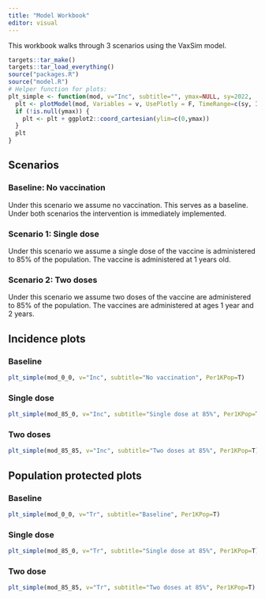 ```yaml
---
title: "Model Workbook"
editor: visual
---
```


This workbook walks through 3 scenarios using the VaxSim model.

```r
targets::tar_make()
targets::tar_load_everything()
source("packages.R")
source("model.R")
# Helper function for plots:
plt_simple <- function(mod, v="Inc", subtitle="", ymax=NULL, sy=2022, ...) {
  plt <- plotModel(mod, Variables = v, UsePlotly = F, TimeRange=c(sy, Inf), ...) + ggplot2::labs(subtitle=subtitle)
  if (!is.null(ymax)) {
    plt <- plt + ggplot2::coord_cartesian(ylim=c(0,ymax))
  }
  plt
}
```

## Scenarios

::: panel-tabset
### Baseline: No vaccination

Under this scenario we assume no vaccination. This serves as a baseline. Under both scenarios the intervention is immediately implemented.

### Scenario 1: Single dose

Under this scenario we assume a single dose of the vaccine is administered to 85% of the population. The vaccine is administered at 1 years old.

### Scenario 2: Two doses

Under this scenario we assume two doses of the vaccine are administered to 85% of the population. The vaccines are administered at ages 1 year and 2 years.
:::

## Incidence plots

::: panel-tabset
### Baseline

```r
plt_simple(mod_0_0, v="Inc", subtitle="No vaccination", Per1KPop=T)
```

### Single dose

```r
plt_simple(mod_85_0, v="Inc", subtitle="Single dose at 85%", Per1KPop=T)
```

### Two doses

```r
plt_simple(mod_85_85, v="Inc", subtitle="Two doses at 85%", Per1KPop=T)
```
:::

## Population protected plots

::: panel-tabset
### Baseline

```r
plt_simple(mod_0_0, v="Tr", subtitle="Baseline", Per1KPop=T)
```

### Single dose

```r
plt_simple(mod_85_0, v="Tr", subtitle="Single dose at 85%", Per1KPop=T)
```

### Two dose

```r
plt_simple(mod_85_85, v="Tr", subtitle="Two doses at 85%", Per1KPop=T)
```
:::
